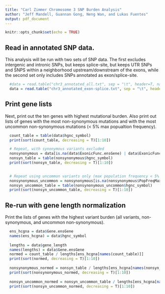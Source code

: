```yaml
---
title: "Carl Zimmer Chromosome 3 SNP Burden Analysis"
author: "Jeff Mandell, Guannan Gong, Neng Wan, and Lukas Fuentes"
output: pdf_document
---
```


```r
knitr::opts_chunk$set(echo = TRUE)
```

## Read in annotated SNP data.
This analysis will be run with two sets of SNP data. The first excludes intergenic and intronic SNPs, but keeps splice-site, but keeps UTR SNPs and SNPS within a neighborhood upstream/downstream of the exons, while the second set only includes SNPs annotated as exon/splice-site.
```r
  #data = read.table("chr3_annotated_all.txt", sep = "\t", header=T, na.strings = ".", stringsAsFactors = F, quote='')
  data = read.table("chr3_annotated_exon-splice.txt", sep = "\t", header=T, na.strings = ".", stringsAsFactors = F)
```


## Print gene lists
Next, print out the ten genes with highest mutational burden. Also print out lists of genes with the most non-synonymous mutations and with the most uncommon non-synonymous mutations (< 5% max popualtion frequency).

```r
  count_table = table(data$hgnc_symbol)
  print(sort(count_table, decreasing = T)[1:10])

  # Repeat, with synonymous variants excluded
  nonsynonymous = data[is.na(data$ExonicFunc.ensGene) | data$ExonicFunc.ensGene != "synonymous SNV", ]
  nonsyn_table = table(nonsynonymous$hgnc_symbol)
  print(sort(nonsyn_table, decreasing = T)[1:10])
  

  # Repeat using uncommon variants only (max population frequency < 5% or unknown)
  nonsynonymous_uncommon = nonsynonymous[is.na(nonsynonymous$PopFreqMax) | nonsynonymous$PopFreqMax < 0.05,]
  nonsyn_uncommon_table = table(nonsynonymous_uncommon$hgnc_symbol)
  print(sort(nonsyn_uncommon_table, decreasing = T)[1:10])
```


## Re-run with gene length normalization
Print the lists of genes with the highest variant burden (all variants, non-synonymous, and uncommon non-synonymous).
```r
  ens_hcgna = data$Gene.ensGene
  names(ens_hcgna) = data$hgnc_symbol
  
  lengths = data$gene_length
  names(lengths) = data$Gene.ensGene
  normed = count_table / lengths[ens_hcgna[names(count_table)]]
  print(sort(normed, decreasing = T)[1:10])
  
  nonsynonymous_normed = nonsyn_table / lengths[ens_hcgna[names(nonsyn_table)]]
  print(sort(nonsynonymous_normed, decreasing = T)[1:10])
  
  nonsyn_uncommon_normed = nonsyn_uncommon_table / lengths[ens_hcgna[names(nonsyn_uncommon_table)]]
  print(sort(nonsyn_uncommon_normed, decreasing = T)[1:10])
```

